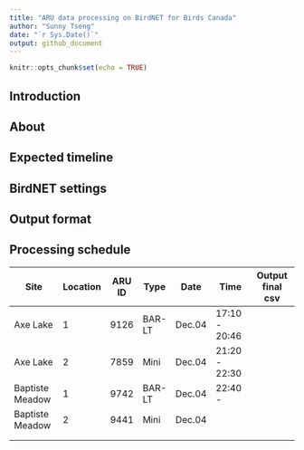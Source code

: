 ```yaml
---
title: "ARU data processing on BirdNET for Birds Canada"
author: "Sunny Tseng"
date: "`r Sys.Date()`"
output: github_document
---
```


```r
knitr::opts_chunk$set(echo = TRUE)
```

## Introduction

## About

## Expected timeline

## BirdNET settings

## Output format

## Processing schedule

| Site            | Location | ARU ID | Type   | Date   | Time          | Output final csv |
|-----------------|----------|--------|--------|--------|---------------|------------------|
| Axe Lake        | 1        | 9126   | BAR-LT | Dec.04 | 17:10 - 20:46 |                  |
| Axe Lake        | 2        | 7859   | Mini   | Dec.04 | 21:20 - 22:30 |                  |
| Baptiste Meadow | 1        | 9742   | BAR-LT | Dec.04 | 22:40 -       |                  |
| Baptiste Meadow | 2        | 9441   | Mini   | Dec.04 |               |                  |
|                 |          |        |        |        |               |                  |
|                 |          |        |        |        |               |                  |

